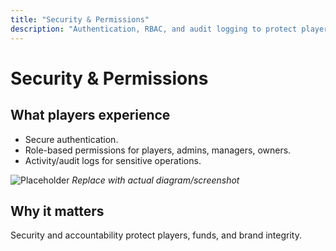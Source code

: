 ```yaml
---
title: "Security & Permissions"
description: "Authentication, RBAC, and audit logging to protect players and funds."
---
```


# Security & Permissions

## What players experience
- Secure authentication.
- Role-based permissions for players, admins, managers, owners.
- Activity/audit logs for sensitive operations.

![Placeholder](/images/screenshots/security.png)
*Replace with actual diagram/screenshot*

## Why it matters
Security and accountability protect players, funds, and brand integrity.
